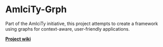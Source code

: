 <!-- ---------------------------------------------
Copyright (C) 2013 Andrei Olaru and contributors (see AUTHORS).

This file is part of AmIciTy-Grph.

AmIciTy-Grph is free software: you can redistribute it and/or modify it under the terms of the GNU General Public License as published by the Free Software Foundation, either version 3 of the License, or any later version.

AmIciTy-Grph is distributed in the hope that it will be useful, but WITHOUT ANY WARRANTY; without even the implied warranty of MERCHANTABILITY or FITNESS FOR A PARTICULAR PURPOSE.  See the GNU General Public License for more details.

You should have received a copy of the GNU General Public License along with AmIciTy-Grph.  If not, see <http://www.gnu.org/licenses/>.
--------------------------------------------- -->
= AmIciTy-Grph =


Part of the AmIciTy initiative, this project attempts to create a framework using graphs for context-aware, user-friendly applications.

'''[https://github.com/andreiolaru-ro/AmIciTy-Grph/wiki Project wiki]'''